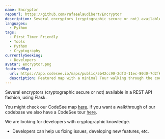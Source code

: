 ```yaml
---
name: Encryptor
repoUrl: https://github.com/rafaeelaudibert/Encryptor
description: Several encryptors (cryptographic secure or not) available in a REST API fashion, using Flask.
languages:
  - Python
tags:
  - First Timer Friendly
  - Tools
  - Python
  - Cryptography
currentlySeeking:
  - Developers
avatar: encryptor.png
featuredMap:
  url: https://app.codesee.io/maps/public/5b42cc90-2df3-11ec-80d0-7d2f654f857e
  description: Featured map with a minimal Tour walking through the codebase.
---
```



<Overview>

Several encryptors (cryptographic secure or not) available in a REST API fashion, using Flask.


You might check our CodeSee map [here](https://app.codesee.io/maps/public/fba69790-2df1-11ec-ab8c-99eaa34b065f). If you want a walkthrough of our codebase we also have a CodeSee tour [here](https://app.codesee.io/maps/5b42cc90-2df3-11ec-80d0-7d2f654f857e).
</Overview>

<Contributing>

We are looking for developers with cryptographic knowledge. 

- Developers can help us fixing issues, developing new features, etc.

</Contributing>